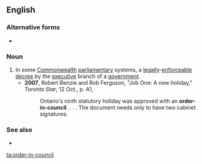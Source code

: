 ==English==
{{wikipedia|Order-in-Council}}

===Alternative forms===
* {{l|en|order in council}}

===Noun===
{{en-noun|head=[[order]]-[[in]]-[[council]]|orders-in-council}}

# In some [[Commonwealth]] [[parliamentary]] systems, a [[legally]]-[[enforceable]] [[decree]] by the [[executive]] branch of a [[government]].
#* '''2007''', Robert Benzie and Rob Ferguson, "Job One: A new holiday," ''Toronto Star'', 12 Oct., p. A1,
#*: Ontario's ninth statutory holiday was approved with an '''order-in-council'''. . . . The document needs only to have two cabinet signatures.

===See also===
* {{l|en|executive order}}

[[ta:order-in-council]]